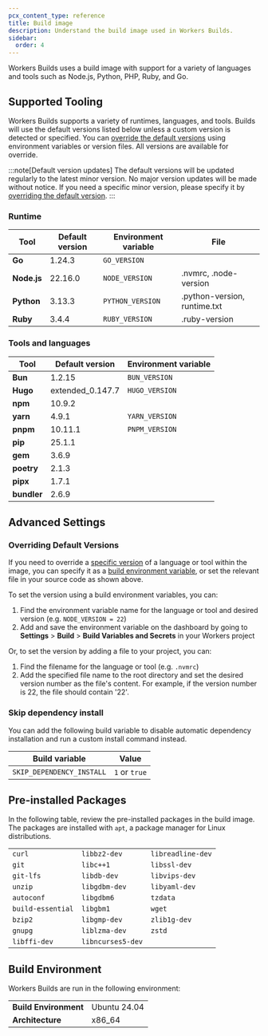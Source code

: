 ```yaml
---
pcx_content_type: reference
title: Build image
description: Understand the build image used in Workers Builds.
sidebar:
  order: 4
---
```


Workers Builds uses a build image with support for a variety of languages and tools such as Node.js, Python, PHP, Ruby, and Go.

## Supported Tooling

Workers Builds supports a variety of runtimes, languages, and tools. Builds will use the default versions listed below unless a custom version is detected or specified. You can [override the default versions](/workers/ci-cd/builds/build-image/#overriding-default-versions) using environment variables or version files. All versions are available for override.

:::note[Default version updates]
The default versions will be updated regularly to the latest minor version. No major version updates will be made without notice. If you need a specific minor version, please specify it by [overriding the default version](/workers/ci-cd/builds/build-image/#overriding-default-versions).
:::

### Runtime

| Tool        | Default version | Environment variable | File                         |
| ----------- | --------------- | -------------------- | ---------------------------- |
| **Go**      | 1.24.3          | `GO_VERSION`         |                              |
| **Node.js** | 22.16.0         | `NODE_VERSION`       | .nvmrc, .node-version        |
| **Python**  | 3.13.3          | `PYTHON_VERSION`     | .python-version, runtime.txt |
| **Ruby**    | 3.4.4           | `RUBY_VERSION`       | .ruby-version                |

### Tools and languages

| Tool        | Default version  | Environment variable |
| ----------- | ---------------- | -------------------- |
| **Bun**     | 1.2.15           | `BUN_VERSION`        |
| **Hugo**    | extended_0.147.7 | `HUGO_VERSION`       |
| **npm**     | 10.9.2           |                      |
| **yarn**    | 4.9.1            | `YARN_VERSION`       |
| **pnpm**    | 10.11.1          | `PNPM_VERSION`       |
| **pip**     | 25.1.1           |                      |
| **gem**     | 3.6.9            |                      |
| **poetry**  | 2.1.3            |                      |
| **pipx**    | 1.7.1            |                      |
| **bundler** | 2.6.9            |                      |

## Advanced Settings

### Overriding Default Versions

If you need to override a [specific version](/workers/ci-cd/builds/build-image/#overriding-default-versions) of a language or tool within the image, you can specify it as a [build environment variable](/workers/ci-cd/builds/configuration/#build-settings), or set the relevant file in your source code as shown above.

To set the version using a build environment variables, you can:

1. Find the environment variable name for the language or tool and desired version (e.g. `NODE_VERSION = 22`)
2. Add and save the environment variable on the dashboard by going to **Settings** > **Build** > **Build Variables and Secrets** in your Workers project

Or, to set the version by adding a file to your project, you can:

1. Find the filename for the language or tool (e.g. `.nvmrc`)
2. Add the specified file name to the root directory and set the desired version number as the file's content. For example, if the version number is 22, the file should contain '22'.

### Skip dependency install

You can add the following build variable to disable automatic dependency installation and run a custom install command instead.

| Build variable            | Value         |
| ------------------------- | ------------- |
| `SKIP_DEPENDENCY_INSTALL` | `1` or `true` |

## Pre-installed Packages

In the following table, review the pre-installed packages in the build image. The packages are installed with `apt`, a package manager for Linux distributions.

|                   |                   |                   |
| ----------------- | ----------------- | ----------------- |
| `curl`            | `libbz2-dev`      | `libreadline-dev` |
| `git`             | `libc++1`         | `libssl-dev`      |
| `git-lfs`         | `libdb-dev`       | `libvips-dev`     |
| `unzip`           | `libgdbm-dev`     | `libyaml-dev`     |
| `autoconf`        | `libgdbm6`        | `tzdata`          |
| `build-essential` | `libgbm1`         | `wget`            |
| `bzip2`           | `libgmp-dev`      | `zlib1g-dev`      |
| `gnupg`           | `liblzma-dev`     | `zstd`            |
| `libffi-dev`      | `libncurses5-dev` |                   |

## Build Environment

Workers Builds are run in the following environment:

|                       |              |
| --------------------- | ------------ |
| **Build Environment** | Ubuntu 24.04 |
| **Architecture**      | x86_64       |

